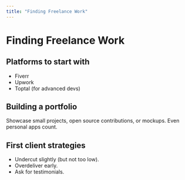 ```yaml
---
title: "Finding Freelance Work"
---
```


# Finding Freelance Work

## Platforms to start with
- Fiverr  
- Upwork  
- Toptal (for advanced devs)  

## Building a portfolio
Showcase small projects, open source contributions, or mockups. Even personal apps count.

## First client strategies
- Undercut slightly (but not too low).  
- Overdeliver early.  
- Ask for testimonials.
